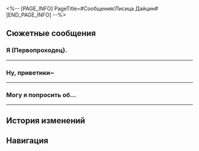 <%-- [PAGE_INFO]
PageTitle=#Сообщения/Лисица Дайцин#
[END_PAGE_INFO] --%>
{{Сообщение Инфобокс
|id          = 34
|Изображение = НИП Лисица Дайцин Иконка.png
|Тип         = НИП
|Отправитель = Лисица Дайцин
|Описание    = Симпатичная девушка
|Фракция     = Лофу Сяньчжоу
}}

==Сюжетные сообщения==
===Я (Первопроходец).===
{{Сообщения
|условие_получения = 
|текст =
:'''(Первопроходец):''' Я (Первопроходец).
:{{Диалог|Предупреждение}} Приветствие отображается выше.
:'''Лисица Дайцин:''' Ваш запрос на добавление в друзья принят. Теперь вы можете начать общение в чате.
:'''Лисица Дайцин:''' Добро пожаловать, {{MC|м=одинокий путешественник|ж=одинокая путешественница}}.
:'''Лисица Дайцин:''' Я слышала, что произошло. Наша встреча в этом океане незнакомцев может быть судьбоносной.
:'''Лисица Дайцин:''' С сегодняшнего дня я твой друг, которому ты можешь доверить все свои секреты. Я никому ничего не расскажу и прошу тебя о том же.
:{Выбор} Я не верю, что ты та, за кого себя выдаёшь.
::'''(Первопроходец):''' Правда? Ты же просто хорошая имитация, да?
::'''Лисица Дайцин:''' Неужели я недостойна твоего доверия? Прискорбно, но это твоё дело.
:{Выбор} Я никому ничего не скажу.
::'''(Первопроходец):''' Не волнуйся, я ничего никому не расскажу.
::'''Лисица Дайцин:''' Вот и славно. Пусть это будет нашим уговором.
:'''Лисица Дайцин:''' Это фото - мой подарок на наше знакомство. Надеюсь, скоро мы узнаем друг друга поближе.
:'''Лисица Дайцин:''' [[Файл:Сообщение Kafka Selfie.png|256px]]
}}
----

===Ну, приветики~===
{{Сообщения
|условие_получения = 
|текст =
:'''(Первопроходец):''' Ну, приветики~
:{Выбор} Кинь меня на деньги, а?
::'''(Первопроходец):''' Это странно звучит, но ты не могла бы меня на деньги кинуть?
::'''Лисица Дайцин:''' ???
:{Выбор} Госпожа, я не {{MC|ж=ела|м=ел}} шесть дней.
::'''(Первопроходец):''' Госпожа, не вышлешь мне пару-тройку кредитов? У меня семеро по лавкам кушать просят.
::'''Лисица Дайцин:''' ???
:'''(Первопроходец):''' Ой, извини, кошка смартфон стащила. Так на чём мы остановились?
:'''Лисица Дайцин:''' Хи-хи, а ты {{MC|ж=забавная|м=забавный}}.
:'''Лисица Дайцин:''' Я слышала, что ты не с Сяньчжоу. Так откуда же ты? Я живу в этом уголке Сяньчжоу, но могу тебя повстречать среди безбрежного океана звёзд, какое это счастье.
:{Выбор} Да! Какое счастье!
::'''(Первопроходец):''' Я полагаю, что это и есть чудо вероятности - судьбы.
:{Выбор} Вообще-то, я тебя {{MC|ж=искала|м=искал}}...
::'''(Первопроходец):''' Вообще-то, мне подруга дала твой контакт... Твой агент тебе не сказал?
::'''Лисица Дайцин:''' Сказал. Хоть твоё появление и напугало моего агента... но он оценил твой энтузиазм.
:'''Лисица Дайцин:''' Посреди бескрайней галактики мы встречаемся, узнаём друг друга и становимся важной частью жизни очень многих людей. Однако в сердце каждого человека не так много места, и драгоценных моментов, которые мы можем создать вместе, совсем мало...
:'''Лисица Дайцин:''' Интересно, можем ли мы войти в сердца друг друга...
:{Выбор} Ты в моём сердце.
::'''(Первопроходец):''' Я уже! Уже!
::'''Лисица Дайцин:''' Ах, неужели ты {{MC|ж=кокетка|м=ловелас}}, что бросается легкомысленными обещаниями?
::'''Лисица Дайцин:''' О, какой жалкой я была бы! Я не хочу твоей жалости. Даже если я всего лишь случайный прохожий в твоей жизни, я сделаю всё возможное, чтобы стать той, кого ты никогда не забудешь.
:{Выбор} Ты такая легкомысленная...
::'''(Первопроходец):''' Извини, у меня уже кое-кто есть.
::'''Лисица Дайцин:''' Как мило. Я очень завидую этому человеку. Вы, должно быть, вместе пережили немало весёлых и важных событий?
::'''Лисица Дайцин:''' Но я изо всех сил постараюсь занять уголок в твоём сердце. Даже самого маленького будет достаточно.
:'''Лисица Дайцин:''' Ой, меня дедушка зовёт... Давай попозже поболтаем.
}}
----

===Могу я попросить об...===
{{Сообщения
|условие_получения = 
|текст =
:'''Лисица Дайцин:''' Могу я попросить об одолжении? Есть кое-что, чем я хотела бы поделиться. И ты подходишь лучше всех.
:'''Лисица Дайцин:''' Дедушка мой начал стареть, хотя мы, лисий народ, почти не подвержены влиянию времени. Должно быть, ноша его тяжела.
:'''Лисица Дайцин:''' Я хотела всегда оставаться рядом с ним и помогать ему собирать чайные листья. Но он настаивает, чтобы я уехала с плантации в Приют звёздных яликов. Если я его покину, ему будет одиноко, да?
:{Выбор} Как ты так быстро печатаешь?
::'''(Первопроходец):''' Как ты так быстро печатаешь?
::'''Лисица Дайцин:''' Практика.
:{Выбор} Почаще приезжай домой.
::'''(Первопроходец):''' Тебе следует почаще бывать дома, может быть, тогда для него ничего не изменится.
::'''Лисица Дайцин:''' Потом я поняла, почему дедушка так настойчив. Он беспокоится, что мне будет тяжело. Это меня тронуло.
:{Выбор} Пей больше тёплой воды.
::'''(Первопроходец):''' Если тебе тяжело или у тебя стресс - пей больше тёплой воды.
::'''Лисица Дайцин:''' Благодарю за заботу. Но я не думаю, что тёплая вода поможет справиться с тяготами и стрессом.
:'''Лисица Дайцин:''' Ни за что не угадаешь, чем я сейчас занимаюсь. Прямо сейчас я помогаю своему дедушке. Он обрабатывает чайные листья.
:'''Лисица Дайцин:''' Однажды я серьёзно заболела. Моя семья потратила много денег на моё лечение... Дедушке, должно быть, трудно в одиночку обрабатывать чайные листья. Теперь, когда я здорова, я хочу помочь.
:{Выбор} Как ты так быстро печатаешь?
::'''(Первопроходец):''' Как ты так быстро печатаешь?
::'''Лисица Дайцин:''' ...
:{Выбор} У тебя доброе сердце.
::'''(Первопроходец):''' Ты такая добрая девушка из лисьего народа.
::'''Лисица Дайцин:''' Ты только {{MC|ж=заметила|м=заметил}}? Давно бы пора.
:{Выбор} Пей больше тёплой воды.
::'''(Первопроходец):''' Если тебе тяжело или у тебя стресс - пей больше тёплой воды.
::'''Лисица Дайцин:''' ...
:'''Лисица Дайцин:''' ...Хочешь попробовать чай моего дедушки? Вообще-то, он для клиентов, но я могу занести тебе немного по пути. Дедушка сказал, что раз ты обо мне беспокоишься, нужно угостить тебя чаем.
:'''Лисица Дайцин:''' Он сказал, что для {{MC|ж=лучшей подруги|м=лучшего друга}} его внучки специальная цена: 5600 кредитов за один лян, 10 000 кредитов за два и 25 000 за половину цзиня. Сколько ты хочешь? Дедушка тяжело трудился, и не может отдать чай бесплатно. Надеюсь, ты понимаешь.
:{Выбор} Как ты так быстро печатаешь?
::'''(Первопроходец):''' Как ты так быстро печатаешь?
::'''Лисица Дайцин:''' Да при чём тут это?! Чай купи! Сколько берёшь?
:{Выбор} Пожалуй, куплю немного.
::'''(Первопроходец):''' Я хочу вам помочь, поэтому куплю немного чайных листьев.
::{{Диалог|Предупреждение}} У Лисицы Дайцин включена проверка друзей, и вас ещё нет в списке друзей. Пожалуйста, отправьте запрос на добавление в друзья. Вы можете начать общаться в чате после того, как запрос на добавление в друзья будет принят.
:{Выбор} Пей больше тёплой воды.
::'''(Первопроходец):''' Если тебе тяжело или у тебя стресс - пей больше тёплой воды.
::'''Лисица Дайцин:''' Из тёплой воды не получится хорошего чая. Не бери в голову. «Весну китовых приливов» возьмёшь?
::{{Диалог|Предупреждение}} У Лисицы Дайцин включена проверка друзей, и вас ещё нет в списке друзей. Пожалуйста, отправьте запрос на добавление в друзья. Вы можете начать общаться в чате после того, как запрос на добавление в друзья будет принят.
;(All choices lead to the following options)
:{Выбор} [Денежный перевод] 50 000 000
::'''(Первопроходец):''' [Денежный перевод] 50 000 000
::'''Лисица Дайцин:''' Ничего себе!
::{Выбор} [Денежный перевод] 50 000 000
:::'''(Первопроходец):''' [Денежный перевод] 50 000 000
::{Выбор} [Денежный перевод] 200 000 000
:::'''(Первопроходец):''' [Денежный перевод] 200 000 000
::'''Лисица Дайцин:''' Ты с ума {{MC|ж=сошла|м=сошёл}}?!
:{Выбор} [Денежный перевод] 200 000 000
::'''(Первопроходец):''' [Денежный перевод] 200 000 000
::'''Лисица Дайцин:''' Ты с ума {{MC|ж=сошла|м=сошёл}}?!
:{{Диалог|Предупреждение}} У Лисицы Дайцин включена проверка друзей, и вас ещё нет в списке друзей. Пожалуйста, отправьте запрос на добавление в друзья. Вы можете начать общаться в чате после того, как запрос на добавление в друзья будет принят.
}}
----

==История изменений==
{{История изменений|2.7}}

==Навигация==
{{Сообщения Навбокс}}